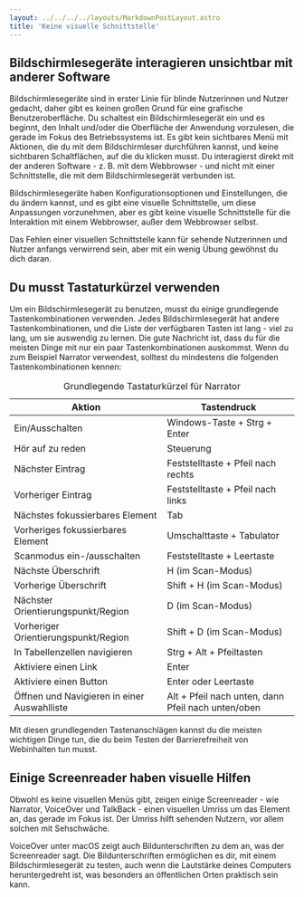 ```yaml
---
layout: ../../../../layouts/MarkdownPostLayout.astro
title: 'Keine visuelle Schnittstelle'
---
```



## Bildschirmlesegeräte interagieren unsichtbar mit anderer Software

Bildschirmlesegeräte sind in erster Linie für blinde Nutzerinnen und Nutzer gedacht,
daher gibt es keinen großen Grund für eine grafische Benutzeroberfläche. Du
schaltest ein Bildschirmlesegerät ein und es beginnt, den Inhalt und/oder die
Oberfläche der Anwendung vorzulesen, die gerade im Fokus des Betriebssystems ist.
Es gibt kein sichtbares Menü mit Aktionen, die du mit dem Bildschirmleser
durchführen kannst, und keine sichtbaren Schaltflächen, auf die du klicken musst.
Du interagierst direkt mit der anderen Software - z. B. mit dem Webbrowser - und
nicht mit einer Schnittstelle, die mit dem Bildschirmlesegerät verbunden ist.

Bildschirmlesegeräte haben Konfigurationsoptionen und Einstellungen, die du ändern
kannst, und es gibt eine visuelle Schnittstelle, um diese Anpassungen vorzunehmen,
aber es gibt keine visuelle Schnittstelle für die Interaktion mit einem Webbrowser,
außer dem Webbrowser selbst.

Das Fehlen einer visuellen Schnittstelle kann für sehende Nutzerinnen und Nutzer
anfangs verwirrend sein, aber mit ein wenig Übung gewöhnst du dich daran.

## Du musst Tastaturkürzel verwenden

Um ein Bildschirmlesegerät zu benutzen, musst du einige grundlegende Tastenkombinationen
verwenden. Jedes Bildschirmlesegerät hat andere Tastenkombinationen, und die Liste
der verfügbaren Tasten ist lang - viel zu lang, um sie auswendig zu lernen. Die
gute Nachricht ist, dass du für die meisten Dinge mit nur ein paar Tastenkombinationen
auskommst. Wenn du zum Beispiel Narrator verwendest, solltest du mindestens die
folgenden Tastenkombinationen kennen:

<table>
  <caption>Grundlegende Tastaturkürzel für Narrator</caption>
  <thead>
    <tr>
      <th>Aktion</th>
      <th>Tastendruck</th>
    </tr>
  </thead>
  <tbody>
    <tr>
      <td data-label='Aktion'>Ein/Ausschalten</td>
      <td data-label='Tastendruck'>Windows-Taste + Strg + Enter</td>
    </tr>
    <tr>
      <td data-label='Aktion'>Hör auf zu reden</td>
      <td data-label='Tastendruck'>Steuerung</td>
    </tr>
    <tr>
      <td data-label='Aktion'>Nächster Eintrag</td>
      <td data-label='Tastendruck'>Feststelltaste + Pfeil nach rechts</td>
    </tr>
    <tr>
      <td data-label='Aktion'>Vorheriger Eintrag</td>
      <td data-label='Tastendruck'>Feststelltaste + Pfeil nach links</td>
    </tr>
    <tr>
      <td data-label='Aktion'>Nächstes fokussierbares Element</td>
      <td data-label='Tastendruck'>Tab</td>
    </tr>
    <tr>
      <td data-label='Aktion'>Vorheriges fokussierbares Element</td>
      <td data-label='Tastendruck'>Umschalttaste + Tabulator</td>
    </tr>
    <tr>
      <td data-label='Aktion'>Scanmodus ein-/ausschalten</td>
      <td data-label='Tastendruck'>Feststelltaste + Leertaste</td>
    </tr>
    <tr>
      <td data-label='Aktion'>Nächste Überschrift</td>
      <td data-label='Tastendruck'>H (im Scan-Modus)</td>
    </tr>
    <tr>
      <td data-label='Aktion'>Vorherige Überschrift</td>
      <td data-label='Tastendruck'>Shift + H (im Scan-Modus)</td>
    </tr>
    <tr>
      <td data-label='Aktion'>Nächster Orientierungspunkt/Region</td>
      <td data-label='Tastendruck'>D (im Scan-Modus)</td>
    </tr>
    <tr>
      <td data-label='Aktion'>Vorheriger Orientierungspunkt/Region</td>
      <td data-label='Tastendruck'>Shift + D (im Scan-Modus)</td>
    </tr>
    <tr>
      <td data-label='Aktion'>In Tabellenzellen navigieren</td>
      <td data-label='Tastendruck'>Strg + Alt + Pfeiltasten</td>
    </tr>
    <tr>
      <td data-label='Aktion'>Aktiviere einen Link</td>
      <td data-label='Tastendruck'>Enter</td>
    </tr>
    <tr>
      <td data-label='Aktion'>Aktiviere einen Button</td>
      <td data-label='Tastendruck'>Enter oder Leertaste</td>
    </tr>
    <tr>
      <td data-label='Aktion'>Öffnen und Navigieren in einer Auswahlliste</td>
      <td data-label='Tastendruck'>Alt + Pfeil nach unten, dann Pfeil nach unten/oben</td>
    </tr>
  </tbody>
</table>

Mit diesen grundlegenden Tastenanschlägen kannst du die meisten wichtigen Dinge
tun, die du beim Testen der Barrierefreiheit von Webinhalten tun musst.

## Einige Screenreader haben visuelle Hilfen

Obwohl es keine visuellen Menüs gibt, zeigen einige Screenreader - wie Narrator,
VoiceOver und TalkBack - einen visuellen Umriss um das Element an, das gerade im
Fokus ist. Der Umriss hilft sehenden Nutzern, vor allem solchen mit Sehschwäche.

VoiceOver unter macOS zeigt auch Bildunterschriften zu dem an, was der Screenreader
sagt. Die Bildunterschriften ermöglichen es dir, mit einem Bildschirmlesegerät zu
testen, auch wenn die Lautstärke deines Computers heruntergedreht ist, was besonders
an öffentlichen Orten praktisch sein kann.

<Image src={VoiceOverCaptions} alt='' />

